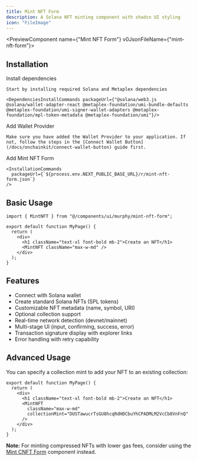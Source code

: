 ```yaml
---
title: Mint NFT Form
description: A Solana NFT minting component with shadcn UI styling
icon: "FileImage"
---
```


<PreviewComponent name={"Mint NFT Form"} v0JsonFileName={"mint-nft-form"}>
  <MintNFT className="max-w-md" />
</PreviewComponent>

## Installation

<Steps>
  <Step>
    Install dependencies

    Start by installing required Solana and Metaplex dependencies

    <DependenciesInstallCommands packageUrl={"@solana/web3.js @solana/wallet-adapter-react @metaplex-foundation/umi-bundle-defaults @metaplex-foundation/umi-signer-wallet-adapters @metaplex-foundation/mpl-token-metadata @metaplex-foundation/umi"}/>

  </Step>

  <Step>
    Add Wallet Provider

    Make sure you have added the Wallet Provider to your application. If not, follow the steps in the [Connect Wallet Button](/docs/onchainkit/connect-wallet-button) guide first.

  </Step>

  <Step>
    Add Mint NFT Form

    <InstallationCommands
      packageUrl={`${process.env.NEXT_PUBLIC_BASE_URL}/r/mint-nft-form.json`}
    />

  </Step>
</Steps>

## Basic Usage

```tsx
import { MintNFT } from "@/components/ui/murphy/mint-nft-form";
```

```tsx
export default function MyPage() {
  return (
    <div>
      <h1 className="text-xl font-bold mb-2">Create an NFT</h1>
      <MintNFT className="max-w-md" />
    </div>
  );
}
```

## Features

- Connect with Solana wallet
- Create standard Solana NFTs (SPL tokens)
- Customizable NFT metadata (name, symbol, URI)
- Optional collection support
- Real-time network detection (devnet/mainnet)
- Multi-stage UI (input, confirming, success, error)
- Transaction signature display with explorer links
- Error handling with retry capability

## Advanced Usage

You can specify a collection mint to add your NFT to an existing collection:

```tsx
export default function MyPage() {
  return (
    <div>
      <h1 className="text-xl font-bold mb-2">Create an NFT</h1>
      <MintNFT
        className="max-w-md"
        collectionMint="DUSTawucrTsGU8hcqRdHDCbuYhCPADMLM2VcCb8VnFnQ"
      />
    </div>
  );
}
```

**Note:** For minting compressed NFTs with lower gas fees, consider using the [Mint CNFT Form](/docs/onchainkit/mint-cnft-form) component instead.
